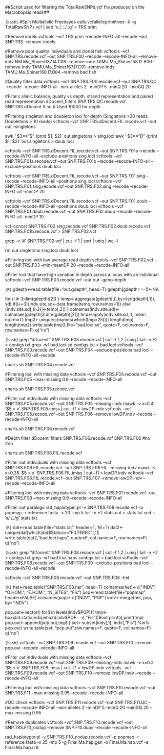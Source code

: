 ##Script used for filtering the TotalRawSNPs.vcf file produced on the Macrobopsis reads##

```{bash}```
#Split Multiallelic Freebayes calls
vcfallelicprimitives -k -g TotalRawSNPs.vcf | sed 's:\.|\.:\.\/\.:g' > TRS.prim

#Remove indels
vcftools --vcf TRS.prim --recode-INFO-all --recode --out SNP.TRS --remove-indels

#Remove poor quality individuals and clonal fish
vcftools --vcf SNP.TRS.recode.vcf --out SNP.TRS.F00 --recode --recode-INFO-all --remove-indv NM.Ma_Shiner037.I4.C08 --remove-indv TAMU.Ma_Shiner158.I2.B06 --remove-indv TAMU.Ma_Shiner167.I7.C01 --remove-indv TAMU.Ma_Shiner168.I7.B04 --remove bad.fish

#Quality filter data
vcftools --vcf SNP.TRS.F00.recode.vcf --out SNP.TRS.QC --recode --recode-INFO-all --min-alleles 2 --minDP 5 --minQ 20 --minGQ 20

#Filters allelic balance, quality vs depth, strand representation and paired read representation
dDocent_filters SNP.TRS.QC.recode.vcf SNP.TRS.dDocent
	# no
	# Used 10000 for depth

#Filtering singleton and doubleton loci for depth (Singletons >20 reads; Doubletons > 10 reads)
vcftools --vcf SNP.TRS.dDocent.FIL.recode.vcf --out out --singletons

awk ' $3=="S" {print $1, $2}' out.singletons > sing.loci
awk ' $3=="D" {print $1, $2}' out.singletons > doub.loci

vcftools --vcf SNP.TRS.dDocent.FIL.recode.vcf --out SNP.TRS.F01a --recode --recode-INFO-all --exclude-positions sing.loci
vcftools --vcf SNP.TRS.F01a.recode.vcf --out SNP.TRS.F01b --recode --recode-INFO-all --exclude-positions doub.loci

vcftools --vcf SNP.TRS.dDocent.FIL.recode.vcf --out SNP.TRS.F01.sing --recode --recode-INFO-all --positions sing.loci
vcftools --vcf SNP.TRS.F01.sing.recode.vcf --out SNP.TRS.F02.sing --recode --recode-INFO-all --minDP 20

vcftools --vcf SNP.TRS.dDocent.FIL.recode.vcf --out SNP.TRS.F01.doub --recode --recode-INFO-all --positions doub.loci
vcftools --vcf SNP.TRS.F01.doub.recode.vcf --out SNP.TRS.F02.doub --recode --recode-INFO-all --minDP 10

vcf-concat SNP.TRS.F02.sing.recode.vcf SNP.TRS.F02.doub.recode.vcf SNP.TRS.F01b.recode.vcf > SNP.TRS.F02.vcf

grep -v '#' SNP.TRS.F02.vcf | cut -f 1 | sort | uniq | wc -l

rm out.singletons sing.loci doub.loci

#Filtering loci with low average read depth
vcftools --vcf SNP.TRS.F02.vcf --out SNP.TRS.F03 --min-meanDP 20 --recode --recode-INFO-all

#Filter loci that have high variation in depth across a locus with an individual
vcftools --vcf SNP.TRS.F03.recode.vcf --out out --geno-depth

```{R}```
gdepth<-read.table(file="out.gdepth", head=T)
gdepth[gdepth==-1]<-NA

for (i in 3:dim(gdepth)[2]) {
temp<-aggregate(gdepth[,i],by=list(gdepth[,1]), sd)
if(i==3){indv.site.sd<-data.frame(temp,row.names=1)} else
{indv.site.sd[,(i-2)]<-temp[,2]}
}
colnames(indv.site.sd)<-colnames(gdepth[3:dim(gdepth)[2]])
tmp<-apply(indv.site.sd, 1, mean, na.rm=T)
tmp2<-unique(c(names(which(tmp>25))))
length(tmp)
length(tmp2)
write.table(tmp2,file="bad.loci.sd", quote=F, col.names=F, row.names=F)
q("no")

```{bash}```
grep "dDocent" SNP.TRS.F03.recode.vcf | cut -f 1,2 | uniq | tail -n +2 > contigs.txt
grep -wf bad.loci.sd contigs.txt > bad.loci
vcftools --vcf SNP.TRS.F03.recode.vcf  --out SNP.TRS.F04 --exclude-positions bad.loci --recode-INFO-all --recode

charts.sh SNP.TRS.F04.recode.vcf

#Filtering loci with missing data
vcftools --vcf SNP.TRS.F04.recode.vcf --out SNP.TRS.F05 --max-missing 0.6 --recode --recode-INFO-all

charts.sh SNP.TRS.F05.recode.vcf

#Filter out individuals with missing data
vcftools --vcf SNP.TRS.F05.recode.vcf --out SNP.TRS.F05 --missing-indv
mawk -v x=0.4 '$5 > x' SNP.TRS.F05.imiss | cut -f1 > lowDP.indv
vcftools --vcf SNP.TRS.F05.recode.vcf --out SNP.TRS.F06 --remove lowDP.indv --recode --recode-INFO-all

charts.sh SNP.TRS.F06.recode.vcf

#Depth filter
dDocent_filters SNP.TRS.F06.recode.vcf SNP.TRS.F06
	#no
	#no

charts.sh SNP.TRS.F06.FIL.recode.vcf

#Filter out individuals with missing data
vcftools --vcf SNP.TRS.F06.FIL.recode.vcf --out SNP.TRS.F06.FIL --missing-indv
mawk -v x=0.38 '$5 > x' SNP.TRS.F06.FIL.imiss | cut -f1 > lowDP.indv
vcftools --vcf SNP.TRS.F06.FIL.recode.vcf --out SNP.TRS.F07 --remove lowDP.indv --recode --recode-INFO-all

#Filtering loci with missing data
vcftools --vcf SNP.TRS.F07.recode.vcf --out SNP.TRS.F08 --max-missing 0.9 --recode --recode-INFO-all

#Filter out paralogs
rad_haplotyper.pl -v SNP.TRS.F08.recode.vcf -p popmap -r reference.fasta -x 20 -mp 5
tail -n +2 stats.out > stats.txt
sed -i 's/ /_/g' stats.txt

```{R}```
dat<-read.table(file="stats.txt", header=T, fill=T)
dat2<-unique(dat[which(dat$Status=="FILTERED"),1])
write.table(dat2,"bad.loci.haps", quote=F, col.names=F, row.names=F)
q("no")

```{bash}```
grep "dDocent" SNP.TRS.F08.recode.vcf | cut -f 1,2 | uniq | tail -n +2 > contigs.txt
grep -wf bad.loci.haps contigs.txt > bad.loci
vcftools --vcf SNP.TRS.F08.recode.vcf --out SNP.TRS.F09 --exclude-positions bad.loci --recode-INFO-all --recode

vcftools --vcf SNP.TRS.F08.recode.vcf --out SNP.TRS.F08 --het

```{R}```
het<-read.table("SNP.TRS.F08.het", head=T)
colnames(het)<-c("INDV", "O.HOM.", "E.HOM.", "N_SITES", "Fis")
pop<-read.table(file="popmap", header=FALSE)
colnames(pop)<-c("INDV", "POP")
indv<-merge(het, pop, by="INDV")

pop.out<-vector()
for(i in levels(indv$POP)){
tmp<-boxplot.stats(indv[which(indv$POP==i),"Fis"])$out
print(i);print(tmp)
pop.out<-append(pop.out,tmp)
}
set<-subset(indv[,1], indv[,"Fis"] %in% pop.out)
write.table(set, "pop.out",row.names=F, quote=F, col.names=F)
q("no")

```{bash}```
vcftools --vcf SNP.TRS.F09.recode.vcf --out SNP.TRS.F10 --remove pop.out --recode --recode-INFO-all

#Filter out individuals with missing data
vcftools --vcf SNP.TRS.F09.recode.vcf --out SNP.TRS.F09 --missing-indv
mawk -v x=0.2 '$5 > x' SNP.TRS.F09.imiss | cut -f1 > lowDP.indv
vcftools --vcf SNP.TRS.F09.recode.vcf --out SNP.TRS.F10 --remove lowDP.indv --recode --recode-INFO-all

#Filtering loci with missing data
vcftools --vcf SNP.TRS.F10.recode.vcf --out SNP.TRS.F11 --max-missing 0.95 --recode --recode-INFO-all

#QC check
vcftools --vcf SNP.TRS.F11.recode.vcf --out SNP.TRS.F11.QC --recode --recode-INFO-all --min-alleles 2 --minDP 5 --minQ 20 --minGQ 20 --max-missing 0.95

#Remove duplicates
vcftools --vcf SNP.TRS.F10.recode.vcf --out SNP.TRS.F10_nodup --remove SNP.F10.dups --recode --recode-INFO-all

rad_haplotyper.pl -v SNP.TRS.F10_nodup.recode.vcf -p popmap -r reference.fasta -x 25 -mp 5 -g Final.Ma.hap.gen -o Final.Ma.hap.vcf -a Final.Ma.hap.u &
